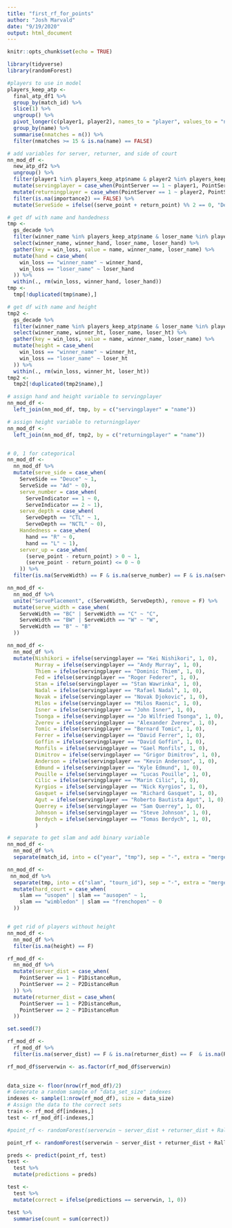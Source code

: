 ```yaml
---
title: "first_rf_for_points"
author: "Josh Marvald"
date: "9/19/2020"
output: html_document
---
```


```r
knitr::opts_chunk$set(echo = TRUE)
```

```r
library(tidyverse)
library(randomForest)
```



```r
#players to use in model
players_keep_atp <- 
  final_atp_df1 %>% 
  group_by(match_id) %>%
  slice(1) %>%
  ungroup() %>%
  pivot_longer(c(player1, player2), names_to = "player", values_to = "name") %>%
  group_by(name) %>%
  summarise(nmatches = n()) %>%
  filter(nmatches >= 15 & is.na(name) == FALSE)

# add variables for server, returner, and side of court
nn_mod_df <- 
  new_atp_df2 %>% 
  ungroup() %>%
  filter(player1 %in% players_keep_atp$name & player2 %in% players_keep_atp$name) %>% 
  mutate(servingplayer = case_when(PointServer == 1 ~ player1, PointServer == 2 ~ player2)) %>%
  mutate(returningplayer = case_when(PointServer == 1 ~ player2, PointServer == 2 ~ player1)) %>%
  filter(is.na(importance2) == FALSE) %>%
  mutate(ServeSide = ifelse((serve_point + return_point) %% 2 == 0, "Deuce", "Ad"))

# get df with name and handedness
tmp <- 
  gs_decade %>%
  filter(winner_name %in% players_keep_atp$name & loser_name %in% players_keep_atp$name) %>%
  select(winner_name, winner_hand, loser_name, loser_hand) %>%
  gather(key = win_loss, value = name, winner_name, loser_name) %>%
  mutate(hand = case_when(
    win_loss == "winner_name" ~ winner_hand,
    win_loss == "loser_name" ~ loser_hand
  )) %>%
  within(., rm(win_loss, winner_hand, loser_hand))
tmp <- 
  tmp[!duplicated(tmp$name),]

# get df with name and height
tmp2 <- 
  gs_decade %>%
  filter(winner_name %in% players_keep_atp$name & loser_name %in% players_keep_atp$name) %>%
  select(winner_name, winner_ht, loser_name, loser_ht) %>%
  gather(key = win_loss, value = name, winner_name, loser_name) %>%
  mutate(height = case_when(
    win_loss == "winner_name" ~ winner_ht,
    win_loss == "loser_name" ~ loser_ht
  )) %>%
  within(., rm(win_loss, winner_ht, loser_ht))
tmp2 <- 
  tmp2[!duplicated(tmp2$name),]

# assign hand and height variable to servingplayer 
nn_mod_df <-
  left_join(nn_mod_df, tmp, by = c("servingplayer" = "name"))

# assign height variable to returningplayer 
nn_mod_df <-
  left_join(nn_mod_df, tmp2, by = c("returningplayer" = "name"))


# 0, 1 for categorical
nn_mod_df <-
  nn_mod_df %>%
  mutate(serve_side = case_when(
    ServeSide == "Deuce" ~ 1,
    ServeSide == "Ad" ~ 0), 
    serve_number = case_when(
      ServeIndicator == 1 ~ 0,
      ServeIndicator == 2 ~ 1),
    serve_depth = case_when(
      ServeDepth == "CTL" ~ 1,
      ServeDepth == "NCTL" ~ 0),
    Handedness = case_when(
      hand == "R" ~ 0,
      hand == "L" ~ 1),
    server_up = case_when(
      (serve_point - return_point) > 0 ~ 1,
      (serve_point - return_point) <= 0 ~ 0
    )) %>%
  filter(is.na(ServeWidth) == F & is.na(serve_number) == F & is.na(serve_depth) == F & is.na(serve_side) == F & is.na(Handedness) == F & is.na(server_up) == F)

nn_mod_df <-
  nn_mod_df %>%
  unite("ServePlacement", c(ServeWidth, ServeDepth), remove = F) %>%
  mutate(serve_width = case_when(
    ServeWidth == "BC" | ServeWidth == "C" ~ "C",
    ServeWidth == "BW" | ServeWidth == "W" ~ "W",
    ServeWidth == "B" ~ "B"
  ))

nn_mod_df <-
  nn_mod_df %>%
  mutate(Nishikori = ifelse(servingplayer == "Kei Nishikori", 1, 0),
         Murray = ifelse(servingplayer == "Andy Murray", 1, 0),
         Thiem = ifelse(servingplayer == "Dominic Thiem", 1, 0),
         Fed = ifelse(servingplayer == "Roger Federer", 1, 0),
         Stan = ifelse(servingplayer == "Stan Wawrinka", 1, 0),
         Nadal = ifelse(servingplayer == "Rafael Nadal", 1, 0),
         Novak = ifelse(servingplayer == "Novak Djokovic", 1, 0),
         Milos = ifelse(servingplayer == "Milos Raonic", 1, 0),
         Isner = ifelse(servingplayer == "John Isner", 1, 0),
         Tsonga = ifelse(servingplayer == "Jo Wilfried Tsonga", 1, 0),
         Zverev = ifelse(servingplayer == "Alexander Zverev", 1, 0),
         Tomic = ifelse(servingplayer == "Bernard Tomic", 1, 0),
         Ferrer = ifelse(servingplayer == "David Ferrer", 1, 0),
         Goffin = ifelse(servingplayer == "David Goffin", 1, 0),
         Monfils = ifelse(servingplayer == "Gael Monfils", 1, 0),
         Dimitrov = ifelse(servingplayer == "Grigor Dimitrov", 1, 0),
         Anderson = ifelse(servingplayer == "Kevin Anderson", 1, 0),
         Edmund = ifelse(servingplayer == "Kyle Edmund", 1, 0),
         Pouille = ifelse(servingplayer == "Lucas Pouille", 1, 0),
         Cilic = ifelse(servingplayer == "Marin Cilic", 1, 0),
         Kyrgios = ifelse(servingplayer == "Nick Kyrgios", 1, 0),
         Gasquet = ifelse(servingplayer == "Richard Gasquet", 1, 0),
         Agut = ifelse(servingplayer == "Roberto Bautista Agut", 1, 0),
         Querrey = ifelse(servingplayer == "Sam Querrey", 1, 0),
         Johnson = ifelse(servingplayer == "Steve Johnson", 1, 0),
         Berdych = ifelse(servingplayer == "Tomas Berdych", 1, 0),
         )

# separate to get slam and add binary variable
nn_mod_df <-
  nn_mod_df %>%
  separate(match_id, into = c("year", "tmp"), sep = "-", extra = "merge") 

nn_mod_df <-
 nn_mod_df %>%
  separate(tmp, into = c("slam", "tourn_id"), sep = "-", extra = "merge") %>%
  mutate(hard_court = case_when(
    slam == "usopen" | slam == "ausopen" ~ 1,
    slam == "wimbledon" | slam == "frenchopen" ~ 0
  ))


# get rid of players without height
nn_mod_df <-
  nn_mod_df %>%
  filter(is.na(height) == F)

rf_mod_df <-
  nn_mod_df %>%
  mutate(server_dist = case_when(
    PointServer == 1 ~ P1DistanceRun,
    PointServer == 2 ~ P2DistanceRun
  )) %>%
  mutate(returner_dist = case_when(
    PointServer == 1 ~ P2DistanceRun,
    PointServer == 2 ~ P1DistanceRun
  ))
```

```r
set.seed(7)

rf_mod_df <-
  rf_mod_df %>%
  filter(is.na(server_dist) == F & is.na(returner_dist) == F  & is.na(RallyCount) == F & is.na(Speed_MPH) == F & is.na(ServeSide) == F & is.na(hand) == F & is.na(height) == F & is.na(serve_number) == F & is.na(server_up) == F & is.na(servingplayer) == F & is.na(importance2) == F)

rf_mod_df$serverwin <- as.factor(rf_mod_df$serverwin)
  

data_size <- floor(nrow(rf_mod_df)/2)
# Generate a random sample of "data_set_size" indexes
indexes <- sample(1:nrow(rf_mod_df), size = data_size)
# Assign the data to the correct sets
train <- rf_mod_df[indexes,] 
test <- rf_mod_df[-indexes,] 
```


```r
#point_rf <- randomForest(serverwin ~ server_dist + returner_dist + RallyCount + Speed_MPH + importance2 + ServeSide + Handedness + height + serve_number + server_up, data = train, ntree = 100, mtry = 5, importance = T)

point_rf <- randomForest(serverwin ~ server_dist + returner_dist + RallyCount + Speed_MPH, data = train, ntree = 100, mtry = 3, importance = T )
```


```r
preds <- predict(point_rf, test)
test <- 
  test %>%
  mutate(predictions = preds)

test <-
  test %>%
  mutate(correct = ifelse(predictions == serverwin, 1, 0))

test %>%
  summarise(count = sum(correct))
```


